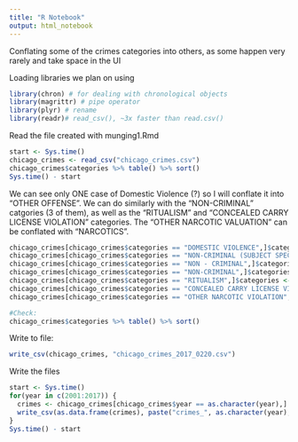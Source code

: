 ```yaml
---
title: "R Notebook"
output: html_notebook
---
```


Conflating some of the crimes categories into others, as some happen very rarely and take space in the UI

Loading libraries we plan on using
```r
library(chron) # for dealing with chronological objects
library(magrittr) # pipe operator
library(plyr) # rename
library(readr)# read_csv(), ~3x faster than read.csv()
```

Read the file created with munging1.Rmd
```r
start <- Sys.time()
chicago_crimes <- read_csv("chicago_crimes.csv")
chicago_crimes$categories %>% table() %>% sort()
Sys.time() - start
```

We can see only ONE case of Domestic Violence (?) so I will conflate it into "OTHER OFFENSE". We can do similarly with the "NON-CRIMINAL" catgories (3 of them), as well as the "RITUALISM" and "CONCEALED CARRY LICENSE VIOLATION" categories. The "OTHER NARCOTIC VALUATION" can be conflated with "NARCOTICS".

```r
chicago_crimes[chicago_crimes$categories == "DOMESTIC VIOLENCE",]$categories <- "OTHER OFFENSE"
chicago_crimes[chicago_crimes$categories == "NON-CRIMINAL (SUBJECT SPECIFIED)",]$categories <- "OTHER OFFENSE"
chicago_crimes[chicago_crimes$categories == "NON - CRIMINAL",]$categories <- "OTHER OFFENSE"
chicago_crimes[chicago_crimes$categories == "NON-CRIMINAL",]$categories <- "OTHER OFFENSE"
chicago_crimes[chicago_crimes$categories == "RITUALISM",]$categories <- "OTHER OFFENSE"
chicago_crimes[chicago_crimes$categories == "CONCEALED CARRY LICENSE VIOLATION",]$categories <- "OTHER OFFENSE"
chicago_crimes[chicago_crimes$categories == "OTHER NARCOTIC VIOLATION",]$categories <- "NARCOTICS"

#Check:
chicago_crimes$categories %>% table() %>% sort()
```

Write to file:
```r
write_csv(chicago_crimes, "chicago_crimes_2017_0220.csv")
```

Write the files
```r
start <- Sys.time()
for(year in c(2001:2017)) {
  crimes <- chicago_crimes[chicago_crimes$year == as.character(year),]
  write_csv(as.data.frame(crimes), paste("crimes_", as.character(year), ".csv", sep=""))
}
Sys.time() - start
```
